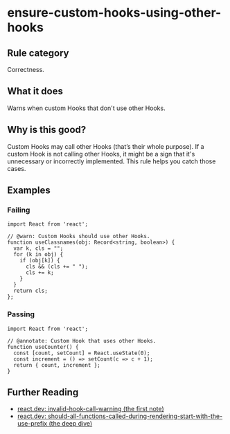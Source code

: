 # ensure-custom-hooks-using-other-hooks

## Rule category

Correctness.

## What it does

Warns when custom Hooks that don't use other Hooks.

## Why is this good?

Custom Hooks may call other Hooks (that’s their whole purpose). If a custom Hook is not calling other Hooks, it might be a sign that it's unnecessary or incorrectly implemented. This rule helps you catch those cases.

## Examples

### Failing

```tsx twoslash
import React from 'react';

// @warn: Custom Hooks should use other Hooks.
function useClassnames(obj: Record<string, boolean>) {
  var k, cls = "";
  for (k in obj) {
    if (obj[k]) {
      cls && (cls += " ");
      cls += k;
    }
  }
  return cls;
};
```

### Passing

```tsx twoslash
import React from 'react';

// @annotate: Custom Hook that uses other Hooks.
function useCounter() {
  const [count, setCount] = React.useState(0);
  const increment = () => setCount(c => c + 1);
  return { count, increment };
}
```

## Further Reading

- [react.dev: invalid-hook-call-warning (the first note)](https://react.dev/warnings/invalid-hook-call-warning)
- [react.dev: should-all-functions-called-during-rendering-start-with-the-use-prefix (the deep dive)](https://react.dev/learn/reusing-logic-with-custom-hooks#should-all-functions-called-during-rendering-start-with-the-use-prefix)
